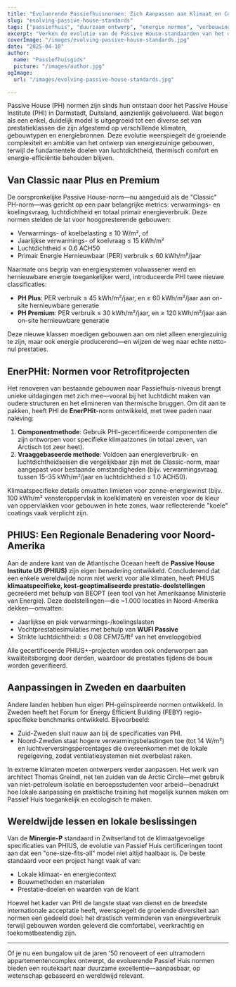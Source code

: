 ```yaml
---
title: "Evoluerende Passiefhuisnormen: Zich Aanpassen aan Klimaat en Context"
slug: "evolving-passive-house-standards"
tags: ["passiefhuis", "duurzaam ontwerp", "energie normen", "verbouwingen"]
excerpt: "Verken de evolutie van de Passive House-standaarden van het oorspronkelijke 'Classic'-model tot klimaatspecifieke certificeringen zoals PHIUS en EnerPHit, wat een groeiende behoefte aan flexibiliteit en wereldwijde toepasbaarheid weerspiegelt."
coverImage: "/images/evolving-passive-house-standards.jpg"
date: "2025-04-10"
author:
  name: "Passiefhuisgids"
  picture: "/images/author.jpg"
ogImage:
  url: "/images/evolving-passive-house-standards.jpg"

---
```

Passive House (PH) normen zijn sinds hun ontstaan door het Passive House Institute (PHI) in Darmstadt, Duitsland, aanzienlijk geëvolueerd. Wat begon als een enkel, duidelijk model is uitgegroeid tot een diverse set van prestatieklassen die zijn afgestemd op verschillende klimaten, gebouwtypen en energiebronnen. Deze evolutie weerspiegelt de groeiende complexiteit en ambitie van het ontwerp van energiezuinige gebouwen, terwijl de fundamentele doelen van luchtdichtheid, thermisch comfort en energie-efficiëntie behouden blijven.

## Van Classic naar Plus en Premium

De oorspronkelijke Passive House-norm—nu aangeduid als de "Classic" PH-norm—was gericht op een paar belangrijke metrics: verwarmings- en koelingsvraag, luchtdichtheid en totaal primair energieverbruik. Deze normen stelden de lat voor hoogpresterende gebouwen:

- Verwarmings- of koelbelasting ≤ 10 W/m², of
- Jaarlijkse verwarmings- of koelvraag ≤ 15 kWh/m²
- Luchtdichtheid ≤ 0.6 ACH50
- Primair Energie Hernieuwbaar (PER) verbruik ≤ 60 kWh/m²/jaar

Naarmate ons begrip van energiesystemen volwassener werd en hernieuwbare energie toegankelijker werd, introduceerde PHI twee nieuwe classificaties:

- **PH Plus**: PER verbruik ≤ 45 kWh/m²/jaar, en ≥ 60 kWh/m²/jaar aan on-site hernieuwbare generatie
- **PH Premium**: PER verbruik ≤ 30 kWh/m²/jaar, en ≥ 120 kWh/m²/jaar aan on-site hernieuwbare generatie

Deze nieuwe klassen moedigen gebouwen aan om niet alleen energiezuinig te zijn, maar ook energie producerend—en wijzen de weg naar echte netto-nul prestaties.
## EnerPHit: Normen voor Retrofitprojecten

Het renoveren van bestaande gebouwen naar Passiefhuis-niveaus brengt unieke uitdagingen met zich mee—vooral bij het luchtdicht maken van oudere structuren en het elimineren van thermische bruggen. Om dit aan te pakken, heeft PHI de **EnerPHit**-norm ontwikkeld, met twee paden naar naleving:

1. **Componentmethode**: Gebruik PHI-gecertificeerde componenten die zijn ontworpen voor specifieke klimaatzones (in totaal zeven, van Arctisch tot zeer heet).
2. **Vraaggebaseerde methode**: Voldoen aan energieverbruik- en luchtdichtheidseisen die vergelijkbaar zijn met de Classic-norm, maar aangepast voor bestaande omstandigheden (bijv. verwarmingsvraag tussen 15–35 kWh/m²/jaar en luchtdichtheid ≤ 1.0 ACH50).

Klimaatspecifieke details omvatten limieten voor zonne-energiewinst (bijv. 100 kWh/m² vensteroppervlak in koelklimaten) en vereisten voor de kleur van oppervlakken voor gebouwen in hete zones, waar reflecterende "koele" coatings vaak verplicht zijn.

## PHIUS: Een Regionale Benadering voor Noord-Amerika

Aan de andere kant van de Atlantische Oceaan heeft de **Passive House Institute US (PHIUS)** zijn eigen benadering ontwikkeld. Concluderend dat een enkele wereldwijde norm niet werkt voor alle klimaten, heeft PHIUS **klimaatspecifieke, kost-geoptimaliseerde prestatie-doelstellingen** gecreëerd met behulp van BEOPT (een tool van het Amerikaanse Ministerie van Energie). Deze doelstellingen—die ~1.000 locaties in Noord-Amerika dekken—omvatten:

- Jaarlijkse en piek verwarmings-/koelingslasten
- Vochtprestatiesimulaties met behulp van **WUFI Passive**
- Strikte luchtdichtheid: ≤ 0.08 CFM75/ft² van het envelopgebied

Alle gecertificeerde PHIUS+-projecten worden ook onderworpen aan kwaliteitsborging door derden, waardoor de prestaties tijdens de bouw worden geverifieerd.
## Aanpassingen in Zweden en daarbuiten

Andere landen hebben hun eigen PH-geïnspireerde normen ontwikkeld. In Zweden heeft het Forum for Energy Efficient Building (FEBY) regio-specifieke benchmarks ontwikkeld. Bijvoorbeeld:

- Zuid-Zweden sluit nauw aan bij de specificaties van PHI.
- Noord-Zweden staat hogere verwarmingsbelastingen toe (tot 14 W/m²) en luchtverversingspercentages die overeenkomen met de lokale regelgeving, zodat ventilatiesystemen niet overbelast raken.

In extreme klimaten moeten ontwerpers verder aanpassen. Het werk van architect Thomas Greindl, net ten zuiden van de Arctic Circle—met gebruik van niet-petroleum isolatie en beroepsstudenten voor arbeid—benadrukt hoe lokale aanpassing en praktische training het mogelijk kunnen maken om Passief Huis toegankelijk en ecologisch te maken.

## Wereldwijde lessen en lokale beslissingen

Van de **Minergie-P** standaard in Zwitserland tot de klimaatgevoelige specificaties van PHIUS, de evolutie van Passief Huis certificeringen toont aan dat een "one-size-fits-all" model niet altijd haalbaar is. De beste standaard voor een project hangt vaak af van:

- Lokale klimaat- en energiecontext
- Bouwmethoden en materialen
- Prestatie-doelen en waarden van de klant

Hoewel het kader van PHI de langste staat van dienst en de breedste internationale acceptatie heeft, weerspiegelt de groeiende diversiteit aan normen een gedeeld doel: het drastisch verminderen van energieverbruik terwijl gebouwen worden geleverd die comfortabel, veerkrachtig en toekomstbestendig zijn.

---

Of je nu een bungalow uit de jaren '50 renoveert of een ultramodern appartementencomplex ontwerpt, de evoluerende Passief Huis normen bieden een routekaart naar duurzame excellentie—aanpasbaar, op wetenschap gebaseerd en wereldwijd relevant.
